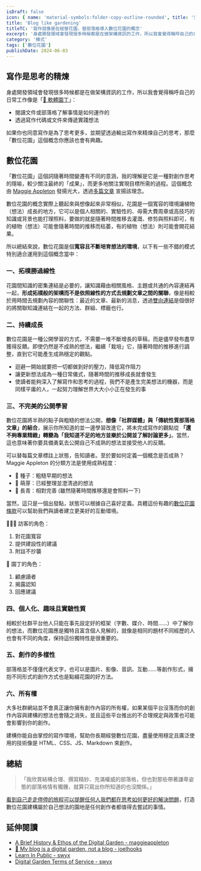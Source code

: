 ```yaml
---
isDraft: false
icon: { name: 'material-symbols:folder-copy-outline-rounded', title: '整潔資料夾符號' }
title: 'Blog like gardening'
titleTC: '寫作就像是在經營花園，替部落格導入數位花園的概念'
excerpt: '身處開發領域會發現很多時候都是在做架構資訊的工作，所以我會覺得稱呼自己的日常工作像是「🌵 軟體園丁」是十分貼切的，如果你也同意寫作是為了思考更多，並期望透過輸出寫作來精煉自己的思考，那麼「數位花園」這個概念你應該也會有興趣。'
category: '模式'
tags: ['數位花園']
publishDate: 2024-06-03
---
```


## 寫作是思考的精煉

身處開發領域會發現很多時候都是在做架構資訊的工作，所以我會覺得稱呼自己的日常工作像是「[🌵 軟體園丁](https://www.webdong.dev/short/software-engineer-developer-programmer-coder/#software-engineer-developer-programmer-coder)」：

- 閱讀文件或部落格了解事情是如何運作的
- 透過寫作代碼或文件來傳遞實踐想法

如果你也同意寫作是為了思考更多，並期望透過輸出寫作來精煉自己的思考，那麼「數位花園」這個概念你應該也會有興趣。

## 數位花園

「數位花園」這個詞隨著時間變遷有不同的意涵，我的理解是它是一種對創作思考的隱喻，較少關注最終的「成果」，而更多地關注實現目標所需的過程。這個概念由 [Maggie Appleton](https://maggieappleton.com/garden-history) 發揚光大，透過[多篇文章](https://maggieappleton.com/garden-history) 宣揚該理念。

數位花園的概念實際上聽起來與想像起來非常相似，花園是一個寬容的環境讓植物（想法）成長的地方，它可以是個人相關的、實驗性的、毋需大費周章或高技巧的知識或背景也能打理照料，要做的就是隨著時間推移去灌溉、修剪與照料即可，有的植物（想法）可能會隨著時間的推移而枯萎，有的植物（想法）則可能會開花結果。

所以總結來說，數位花園是個**寬容且不斷培育想法的環境**，以下有一些不錯的模式特別適合運用到這個概念當中：

### 一、拓樸勝過線性

花園間知識的密集連結是必要的，讓知識藉由相關風格、主題或共通的內容連結再一起，**形成拓樸般的架構而不是依照線性的方式去規劃文章之間的關聯**，像是相較於用時間去規劃內容的關聯性：最近的文章、最新的消息，透過[雙向連結](https://maggieappleton.com/bidirectionals)是個很好的將關聯知識連結在一起的方法、群組、標籤也行。

### 二、持續成長

數位花園是一種公開學習的方式，不需要一堆不斷增長的草稿，而是儘早發布盡早獲得反饋。即使仍然是不成熟的想法，繼續「栽培」它，隨著時間的推移進行調整，直到它可能產生成熟穩定的觀點。

- 迴避一開始就要把一切都做到好的壓力，降低寫作阻力
- 讓更新想法成為一種日常儀式，隨著時間的推移成長就會發生
- 使讀者能夠深入了解寫作和思考的過程，我們不是產生完美想法的機器，而是同樣平庸的人，一起努力理解世界大大小小正在發生的事

### 三、不完美的公開學習

數位花園將半熟的點子與粗糙的想法公開，**想像「社群媒體」與「傳統性質部落格文章」的結合**，展示你所知道的並一邊學習改進它，將未完成寫作的觀點從 **「還不夠專業精緻」轉變為「我知道不足的地方並樂於公開並了解討論更多」**。當然，這也意味著你要具備勇氣去公開自己不成熟的想法並接受他人的反饋。

可以替每篇文章標註上狀態，告知讀者。至於要如何定義一個概念是否成熟？ Maggie Appleton 的分類方法是使用成熟程度：

- 🌱 種子：粗糙早期的想法
- 🌿 萌芽：已經整理並澄清過的想法
- 🌳 長青：相對完善 (雖然隨著時間推移還是會照料一下)

當然，這只是一個出發點，狀態可以根據自己喜好定義。具體這份有趣的[數位花園條款](https://github.com/swyxio/digital-garden-tos)可以幫助我們與讀者建立更美好的互動環境。

🙋🏻‍♂️ 訪客的角色：

1. 對花園寬容
2. 提供建設性的建議
3. 附註不抄襲

🌴 園丁的角色：

1. 顧慮讀者
2. 揭露認知
3. 回應建議

### 四、個人化、趣味且實驗性質

相較於社群平台他人只能在事先設定好的框架（字數、媒介、時間……）中了解你的想法，而數位花園應是獨特且富含個人見解的，就像是相同的題材不同經歷的人也會有不同的角度，保持這份獨特性是很重要的。

### 五、創作的多樣性

部落格並不僅僅代表文字，也可以是圖片、影像、音訊、互動……等創作形式，擁抱不同形式的創作方式也是點綴花園的好方法。

### 六、所有權

大多社群網站並不會真正讓你擁有創作內容的所有權，如果某個平台沒落而你的創作內容與建構的想法也會隨之消失，並且這些平台推出的不合理規定與政策也可能會影響到你的創作。

建構你能自由掌控的寫作環境，幫助你長期經營數位花園，盡量使用穩定且廣泛使用的技術像是 HTML、CSS、JS、Markdown 來創作。

## 總結

> 「我欣賞結構合理、撰寫精妙、充滿權威的部落格，但也對那些帶著謙卑姿態的部落格情有獨鍾，就算只寫出你所知道的也沒關係。」

[看到自己走走停停的旅程可以提醒任何人我們都在思考如何更好的解決問題](http://www.webdong.dev/short/about-blogging/#about-blogging)，打造數位花園建構屬於自己想法的園地是任何創作者都值得去嘗試的事情。

## 延伸閱讀

- [A Brief History & Ethos of the Digital Garden - maggieappleton](https://maggieappleton.com/garden-history)
- [🌱 My blog is a digital garden, not a blog - joelhooks](https://joelhooks.com/digital-garden)
- [Learn In Public - swyx](https://www.swyx.io/learn-in-public)
- [Digital Garden Terms of Service - swyx](https://www.swyx.io/digital-garden-tos)
